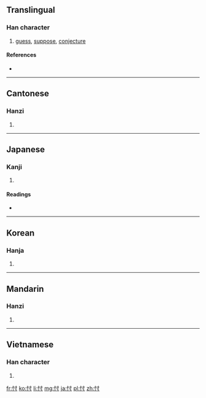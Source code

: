 ==Translingual==

===Han character===
{{Han char|rn=61|rad=心|as=03|sn=6|four=9400<sub>0</sub>|canj=心木戈 (PDI)|ids=⿰[[忄]][[寸]]}}

# [[guess]], [[suppose]], [[conjecture]]

====References====
* {{Han ref|kx=0376.160|dkj=10326|dj=0703.020|hdz=42272.040|uh=5FD6|ud=24534|bh=A6A4|bd=42660}}

----

==Cantonese==

===Hanzi===
{{yue-hanzi|jyut=[[cyun2]]|y=chyun2}}

# {{defn|lang=yue|sort=心03}}

----

==Japanese==

===Kanji===
{{ja-kanji|grade=|rs=心03}}

# {{defn|lang=ja|sort=心03}}

====Readings====
* {{ja-readings|on=[[そん]] (son)|kun=[[はかる]] (hakaru)}}

----

==Korean==

===Hanja===
{{ko-hanja|hangeul=촌|eumhun=|rv=chon|mr=ch'on|y=chon}}

# {{defn|lang=ko|sort=心03}}

----

==Mandarin==

===Hanzi===
{{cmn-hanzi|pin=[[cǔn]] ([[cun3]]), [[wáng]] ([[wang2]])|wg=ts'un<sup>3</sup>, wang<sup>2</sup>}}

# {{defn|lang=cmn|sort=心03}}

----

==Vietnamese==

===Han character===
{{vi-readings|rs=心03| hanviet = thổn}}

# {{defn|lang=vi|sort=心03}}

[[fr:忖]]
[[ko:忖]]
[[li:忖]]
[[mg:忖]]
[[ja:忖]]
[[pl:忖]]
[[zh:忖]]